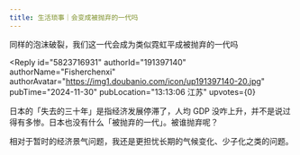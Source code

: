 ```yaml
---
title: 生活琐事｜会变成被抛弃的一代吗
---
```



<Forum groupName="00后人生研究室" groupUrl="https://www.douban.com/group/739053/" archivedAt="2025-05-16T14:15:48.055Z">
  <Post
    id="314553472"
    title="生活琐事｜会变成被抛弃的一代吗"
    url="https://www.douban.com/group/topic/314553472/?_spm_id=MjMyMDQ3MjAy"
    pubTime="2024-11-30"
    highlightUserId="191397140"
  >
同样的泡沫破裂，我们这一代会成为类似霓虹平成被抛弃的一代吗

<Reply
  id="5823716931"
  authorId="191397140"
  authorName="Fisherchenxi"
  authorAvatar="https://img1.doubanio.com/icon/up191397140-20.jpg"
  pubTime="2024-11-30"
  pubLocation="13:13:06 江苏"
  upvotes={0}
>
日本的「失去的三十年」是指经济发展停滞了，人均 GDP
没咋上升，并不是说过得有多惨。日本也没有什么「被抛弃的一代」。被谁抛弃呢？

相对于暂时的经济景气问题，我还是更担忧长期的气候变化、少子化之类的问题。
</Reply>
  </Post>
</Forum>
